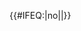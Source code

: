 {{Userbox
  |id=<span style="font-size:20px; font-family:Arial Unicode MS;"><b>&#9792;&#9794;</b></span>
  |id-c=#e7f2fd
  |info=這個用戶支持真正的'''[[男女平等]]'''，<br>不偏袒'''[[男性]]'''或'''[[女性]]'''任何一方。
  |info-c=#e7f2fd
  |info-s=9
  |border-c=lightsteelblue
}}<includeonly>{{#IFEQ:{{{cat}}}|no||[[Category:支持真正男女平等的維基人|{{PAGENAME}}]]}}</includeonly><noinclude>{{Documentation}}</noinclude>